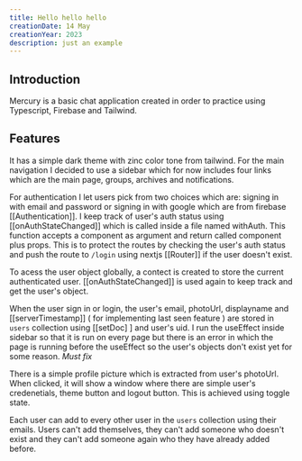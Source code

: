 ```yaml
---
title: Hello hello hello
creationDate: 14 May
creationYear: 2023
description: just an example
---
```


## Introduction

Mercury is a basic chat application created in order to practice using Typescript, Firebase and Tailwind.

## Features

It has a simple dark theme with zinc color tone from tailwind. For the main navigation I decided to use a sidebar which for now includes four links which are the main page, groups, archives and notifications.

For authentication I let users pick from two choices which are: signing in with email and password or signing in with google which are from firebase [[Authentication]]. I keep track of user's auth status using [[onAuthStateChanged]] which is called inside a file named withAuth. This function accepts a component as argument and return called component plus props. This is to protect the routes by checking the user's auth status and push the route to `/login` using nextjs [[Router]] if the user doesn't exist.

To acess the user object globally, a contect is created to store the current authenticated user. [[onAuthStateChanged]] is used again to keep track and get the user's object.

When the user sign in or login, the user's email, photoUrl, displayname and [[serverTimestamp]] ( for implementing last seen feature ) are stored in `users` collection using [[setDoc] ] and user's uid. I run the useEffect inside sidebar so that it is run on every page but there is an error in which the page is running before the useEffect so the user's objects don't exist yet for some reason. _Must fix_

There is a simple profile picture which is extracted from user's photoUrl. When clicked, it will show a window where there are simple user's credenetials, theme button and logout button. This is achieved using toggle state.

Each user can add to every other user in the `users` collection using their emails. Users can't add themselves, they can't add someone who doesn't exist and they can't add someone again who they have already added before.

